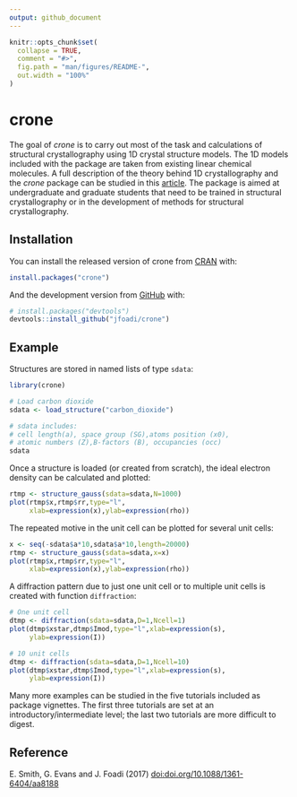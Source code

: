 ```yaml
---
output: github_document
---
```


<!-- README.md is generated from README.Rmd. Please edit that file -->

```r
knitr::opts_chunk$set(
  collapse = TRUE,
  comment = "#>",
  fig.path = "man/figures/README-",
  out.width = "100%"
)
```
# crone

<!-- badges: start -->
<!-- badges: end -->

The goal of *crone* is to carry out most of the task and calculations of structural crystallography using 1D crystal structure models. The 1D models included with the package are taken from existing linear chemical molecules. A full description of the theory behind 1D crystallography and the *crone* package can be studied in this [article](https://iopscience.iop.org/article/10.1088/1361-6404/aa8188). The package is aimed at undergraduate and graduate students that need to be trained in structural crystallography or in the development of methods for structural crystallography.

## Installation

You can install the released version of crone from [CRAN](https://CRAN.R-project.org) with:

``` r
install.packages("crone")
```

And the development version from [GitHub](https://github.com/) with:

``` r
# install.packages("devtools")
devtools::install_github("jfoadi/crone")
```
## Example

Structures are stored in named lists of type `sdata`:

```r
library(crone)

# Load carbon dioxide
sdata <- load_structure("carbon_dioxide")

# sdata includes: 
# cell length(a), space group (SG),atoms position (x0), 
# atomic numbers (Z),B-factors (B), occupancies (occ)
sdata
```

Once a structure is loaded (or created from scratch), the ideal electron density can be calculated and plotted:

```r
rtmp <- structure_gauss(sdata=sdata,N=1000)
plot(rtmp$x,rtmp$rr,type="l",
     xlab=expression(x),ylab=expression(rho))
```

The repeated motive in the unit cell can be plotted for several unit cells:

```r
x <- seq(-sdata$a*10,sdata$a*10,length=20000)
rtmp <- structure_gauss(sdata=sdata,x=x)
plot(rtmp$x,rtmp$rr,type="l",
     xlab=expression(x),ylab=expression(rho))
```

A diffraction pattern due to just one unit cell or to multiple unit cells is created with function `diffraction`:

```r
# One unit cell
dtmp <- diffraction(sdata=sdata,D=1,Ncell=1)
plot(dtmp$xstar,dtmp$Imod,type="l",xlab=expression(s),
     ylab=expression(I))

# 10 unit cells
dtmp <- diffraction(sdata=sdata,D=1,Ncell=10)
plot(dtmp$xstar,dtmp$Imod,type="l",xlab=expression(s),
     ylab=expression(I))
```

Many more examples can be studied in the five tutorials included as package vignettes. The first three tutorials are set at an introductory/intermediate level; the last two tutorials are more difficult to digest.

## Reference

E. Smith, G. Evans and J. Foadi (2017) <doi:doi.org/10.1088/1361-6404/aa8188>
